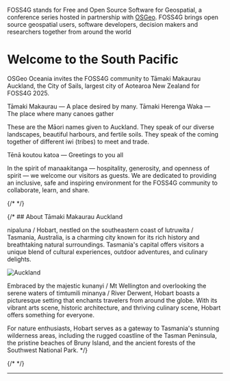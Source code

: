 <Title>FOSS4G 2025</Title>

<HomeHeader />

FOSS4G stands for Free and Open Source Software for Geospatial, a conference
series hosted in partnership with [OSGeo](https://www.osgeo.org/). FOSS4G
brings open source geospatial users, software developers, decision makers and
researchers together from around the world

# Welcome to the South Pacific

OSGeo Oceania invites the FOSS4G community to Tāmaki Makaurau Auckland, the City of Sails, largest city of Aotearoa New Zealand for FOSS4G 2025.

<span className="font-display italic">
  Tāmaki Makaurau — A place desired by many.
</span>
<span className="font-display italic">
  Tāmaki Herenga Waka — The place where many canoes gather
</span>

These are the Māori names given to Auckland. They speak of our diverse landscapes, beautiful harbours, and fertile soils. They speak of the coming together of different iwi (tribes) to meet and trade.

<span className="font-display italic">
  Tēnā koutou katoa — Greetings to you all
</span>

In the spirit of manaakitanga — hospitality, generosity, and openness of spirit — we welcome our visitors as guests. We are dedicated to providing an inclusive, safe and inspiring environment for the FOSS4G community to collaborate, learn, and share.

{/* <KeynoteSpeakers /> */}

{/* ## About Tāmaki Makaurau Auckland

nipaluna / Hobart, nestled on the southeastern coast of lutruwita / Tasmania, Australia, is a charming city known for its rich history and breathtaking natural surroundings. Tasmania's capital offers visitors a unique blend of cultural experiences, outdoor adventures, and culinary delights.

<img
  src="imgs/2025/auckland.jpg"
  alt="Auckland"
  className="w-full h-80 top object-cover object-[0_25%]"
/>

Embraced by the majestic kunanyi / Mt Wellington and overlooking the serene waters of timtumili minanya / River Derwent, Hobart boasts a picturesque setting that enchants travelers from around the globe. With its vibrant arts scene, historic architecture, and thriving culinary scene, Hobart offers something for everyone.

For nature enthusiasts, Hobart serves as a gateway to Tasmania's stunning wilderness areas, including the rugged coastline of the Tasman Peninsula, the pristine beaches of Bruny Island, and the ancient forests of the Southwest National Park. */}

{/* <SponsorshipLevels /> */}

<hr className="my-8" />

<InlineMap bottom />
